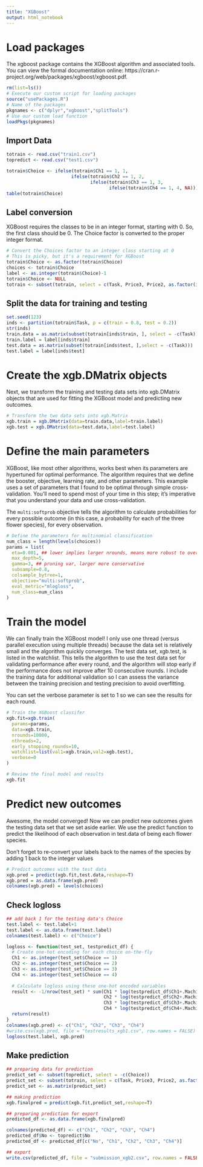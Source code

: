 ```yaml
---
title: "XGBoost"
output: html_notebook
---
```


# Load packages

The xgboost package contains the XGBoost algorithm and associated tools. You can view the formal documentation online: https://cran.r-project.org/web/packages/xgboost/xgboost.pdf.
```r
rm(list=ls())
# Execute our custom script for loading packages
source("usePackages.R")
# Name of the packages 
pkgnames <- c("dplyr","xgboost","splitTools")
# Use our custom load function
loadPkgs(pkgnames)
```

## Import Data
```r
totrain <- read.csv("train1.csv")
topredict <- read.csv("test1.csv")

totrain$Choice <- ifelse(totrain$Ch1 == 1, 1,
                        ifelse(totrain$Ch2 == 1, 2,
                               ifelse(totrain$Ch3 == 1, 3,
                                      ifelse(totrain$Ch4 == 1, 4, NA))))
table(totrain$Choice)
```

## Label conversion

XGBoost requires the classes to be in an integer format, starting with 0. So, the first class should be 0. The Choice factor is converted to the proper integer format.
```r
# Convert the Choices factor to an integer class starting at 0
# This is picky, but it's a requirement for XGBoost
totrain$Choice <- as.factor(totrain$Choice)
choices <- totrain$Choice
label <- as.integer(totrain$Choice)-1
totrain$Choice <- NULL
totrain <- subset(totrain, select = c(Task, Price3, Price2, as.factor(income), Price1, agea, incomea, milesa, nighta, year, yearind, incomeind, as.factor(miles), milesind, nightind, as.factor(night), pparkind, as.factor(ppark), as.factor(segment), segmentind, as.factor(region), regionind, BU3))
```

## Split the data for training and testing 
```r
set.seed(123)
inds <- partition(totrain$Task, p = c(train = 0.8, test = 0.2))
str(inds)
train.data = as.matrix(subset(totrain[inds$train, ], select = -c(Task)))
train.label = label[inds$train]
test.data = as.matrix(subset(totrain[inds$test, ],select = -c(Task)))
test.label = label[inds$test]
```

# Create the xgb.DMatrix objects

Next, we transform the training and testing data sets into xgb.DMatrix objects that are used for fitting the XGBoost model and predicting new outcomes.

```r
# Transform the two data sets into xgb.Matrix
xgb.train = xgb.DMatrix(data=train.data,label=train.label)
xgb.test = xgb.DMatrix(data=test.data,label=test.label)
```

# Define the main parameters

XGBoost, like most other algorithms, works best when its parameters are hypertuned for optimal performance. The algorithm requires that we define the booster, objective, learning rate, and other parameters. This example uses a set of parameters that I found to be optimal through simple cross-validation. You’ll need to spend most of your time in this step; it’s imperative that you understand your data and use cross-validation.

The `multi:softprob` objective tells the algorithm to calculate probabilities for every possible outcome (in this case, a probability for each of the three flower species), for every observation.
```r
# Define the parameters for multinomial classification
num_class = length(levels(choices))
params = list(
  eta=0.001, ## lower implies larger nrounds, means more robust to overfitting but slower to compute
  max_depth=5,
  gamma=3, ## pruning var, larger more conservative
  subsample=0.8,
  colsample_bytree=1,
  objective="multi:softprob",
  eval_metric="mlogloss",
  num_class=num_class
)
```

# Train the model

We can finally train the XGBoost model! I only use one thread (versus parallel execution using multiple threads) because the data set is relatively small and the algorithm quickly converges. The test data set, xgb.test, is listed in the watchlist. This tells the algorithm to use the test data set for validating performance after every round, and the algorithm will stop early if the performance does not improve after 10 consecutive rounds. I include the training data for additional validation so I can assess the variance between the training precision and testing precision to avoid overfitting.

You can set the verbose parameter is set to 1 so we can see the results for each round.

```r
# Train the XGBoost classifer
xgb.fit=xgb.train(
  params=params,
  data=xgb.train,
  nrounds=10000,
  nthreads=2,
  early_stopping_rounds=10,
  watchlist=list(val1=xgb.train,val2=xgb.test),
  verbose=0
)

# Review the final model and results
xgb.fit
```

# Predict new outcomes

Awesome, the model converged! Now we can predict new outcomes given the testing data set that we set aside earlier. We use the predict function to predict the likelihood of each observation in test.data of being each flower species.

Don’t forget to re-convert your labels back to the names of the species by adding 1 back to the integer values
```r
# Predict outcomes with the test data
xgb.pred = predict(xgb.fit,test.data,reshape=T)
xgb.pred = as.data.frame(xgb.pred)
colnames(xgb.pred) = levels(choices)
```

## Check logloss
```r
## add back 1 for the testing data's Choice
test.label <- test.label+1
test.label <- as.data.frame(test.label)
colnames(test.label) <- c("Choice")

logloss <- function(test_set, testpredict_df) {
  # Create one-hot encoding for each choice on-the-fly
  Ch1 <- as.integer(test_set$Choice == 1)
  Ch2 <- as.integer(test_set$Choice == 2)
  Ch3 <- as.integer(test_set$Choice == 3)
  Ch4 <- as.integer(test_set$Choice == 4)
  
  # Calculate logloss using these one-hot encoded variables
  result <- -1/nrow(test_set) * sum(Ch1 * log(testpredict_df$Ch1+.Machine$double.eps) +
                                    Ch2 * log(testpredict_df$Ch2+.Machine$double.eps) +
                                    Ch3 * log(testpredict_df$Ch3+.Machine$double.eps) +
                                    Ch4 * log(testpredict_df$Ch4+.Machine$double.eps))
  return(result)
}
colnames(xgb.pred) <- c("Ch1", "Ch2", "Ch3", "Ch4")
#write.csv(xgb.pred, file = "testresults_xgb1.csv", row.names = FALSE)
logloss(test.label, xgb.pred)

```

## Make prediction
```r
## preparing data for prediction
predict_set <- subset(topredict, select = -c(Choice))
predict_set <- subset(totrain, select = c(Task, Price3, Price2, as.factor(income), Price1, agea, incomea, milesa, nighta, year, yearind, incomeind, as.factor(miles), milesind, nightind, as.factor(night), pparkind, as.factor(ppark), as.factor(segment), segmentind, as.factor(region), regionind, BU3))
predict_set <- as.matrix(predict_set)

## making prediction
xgb.finalpred = predict(xgb.fit,predict_set,reshape=T)

## preparing prediction for export
predicted_df <- as.data.frame(xgb.finalpred)

colnames(predicted_df) <- c("Ch1", "Ch2", "Ch3", "Ch4")
predicted_df$No <- topredict$No
predicted_df <- predicted_df[c("No", "Ch1", "Ch2", "Ch3", "Ch4")]

## export
write.csv(predicted_df, file = "submission_xgb2.csv", row.names = FALSE)
```

